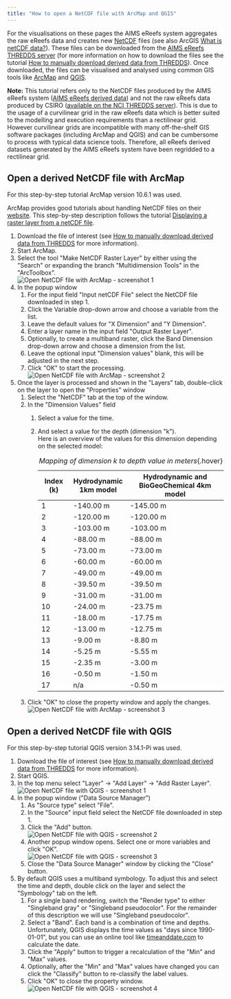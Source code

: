 ```yaml
---
title: "How to open a NetCDF file with ArcMap and QGIS"
---
```


For the visualisations on these pages the AIMS eReefs system aggregates
the raw eReefs data and creates new
[NetCDF](https://www.unidata.ucar.edu/software/netcdf/) files (see also
ArcGIS [What is netCDF
data?](https://desktop.arcgis.com/en/arcmap/10.3/manage-data/netcdf/what-is-netcdf-data.htm)).
These files can be downloaded from the [AIMS eReefs THREDDS
server](https://thredds.ereefs.aims.gov.au/) (for more information on
how to download the files see the tutorial [How to manually download
derived data from
THREDDS](../how-to-manually-download-aims-ereefs-data/index.qmd)).
Once downloaded, the files can be visualised and analysed using common
GIS tools like [ArcMap](https://desktop.arcgis.com/en/arcmap/) and
[QGIS](https://www.qgis.org/).

**Note:** This tutorial refers only to the NetCDF files produced by the
AIMS eReefs system ([AIMS eReefs derived
data](https://thredds.ereefs.aims.gov.au/)) and not the raw eReefs data
produced by CSIRO ([available on the NCI THREDDS
server](https://dapds00.nci.org.au/thredds/catalogs/fx3/catalog.html)).
This is due to the usage of a curvilinear grid in the raw eReefs data
which is better suited to the modelling and execution requirements than
a rectilinear grid. However curvilinear grids are incompatible with many
off-the-shelf GIS software packages (including ArcMap and QGIS) and can
be cumbersome to process with typical data science tools. Therefore, all
eReefs derived datasets generated by the AIMS eReefs system have been
regridded to a rectilinear grid.

Open a derived NetCDF file with ArcMap
--------------------------------------

For this step-by-step tutorial ArcMap version 10.6.1 was used.

ArcMap provides good tutorials about handling NetCDF files on their
[website](https://desktop.arcgis.com/en/arcmap/10.3/manage-data/netcdf/about-the-netcdf-tutorial.htm).
This step-by-step description follows the tutorial [Displaying a raster
layer from a netCDF
file](https://desktop.arcgis.com/en/arcmap/10.3/manage-data/netcdf/exercise-1-displaying-a-raster-layer-from-a-netcdf-file.htm).

1.  Download the file of interest (see [How to manually download derived
    data from
    THREDDS](../how-to-manually-download-aims-ereefs-data/index.qmd)
    for more information).
2.  Start ArcMap.
3.  Select the tool \"Make NetCDF Raster Layer\" by either using the
    \"Search\" or expanding the branch \"Multidimension Tools\" in the
    \"ArcToolbox\".\
    ![Open NetCDF file with ArcMap - screenshot
    1](./open-netcdf-file-with-arcmap-screenshot1-1000x679.png)
4.  In the popup window
    1.  For the input field \"Input netCDF File\" select the NetCDF file
        downloaded in step 1.
    2.  Click the Variable drop-down arrow and choose a variable from
        the list.
    3.  Leave the default values for \"X Dimension\" and \"Y
        Dimension\".
    4.  Enter a layer name in the input field \"Output Raster Layer\".
    5.  Optionally, to create a multiband raster, click the Band
        Dimension drop-down arrow and choose a dimension from the list.
    6.  Leave the optional input \"Dimension values\" blank, this will
        be adjusted in the next step.
    7.  Click \"OK\" to start the processing.\
        ![Open NetCDF file with ArcMap - screenshot
        2](./open-netcdf-file-with-arcmap-screenshot2.png)
5.  Once the layer is processed and shown in the \"Layers\" tab,
    double-click on the layer to open the \"Properties\" window
    1.  Select the \"NetCDF\" tab at the top of the window.
    2.  In the \"Dimension Values\" field
        1.  Select a value for the time.
        2.  And select a value for the depth (dimension \"k\").\
            Here is an overview of the values for this dimension
            depending on the selected model:
              
              | **Index (k)**   | **Hydrodynamic 1km model** | **Hydrodynamic and BioGeoChemical 4km model** |
              | --------------- | -------------------------- | --------------------------------------------- |
              | 1               | -140.00 m                  | -145.00 m                                     |
              | 2               | -120.00 m                  | -120.00 m                                     |
              | 3               | -103.00 m                  | -103.00 m                                     |
              | 4               | -88.00 m                   | -88.00 m                                      |
              | 5               | -73.00 m                   | -73.00 m                                      |
              | 6               | -60.00 m                   | -60.00 m                                      |
              | 7               | -49.00 m                   | -49.00 m                                      |
              | 8               | -39.50 m                   | -39.50 m                                      |
              | 9               | -31.00 m                   | -31.00 m                                      |
              | 10              | -24.00 m                   | -23.75 m                                      |
              | 11              | -18.00 m                   | -17.75 m                                      |
              | 12              | -13.00 m                   | -12.75 m                                      |
              | 13              | -9.00 m                    | -8.80 m                                       |
              | 14              | -5.25 m                    | -5.55 m                                       |
              | 15              | -2.35 m                    | -3.00 m                                       |
              | 16              | -0.50 m                    | -1.50 m                                       |
              | 17              | n/a                        | -0.50 m                                       |

              : *Mapping of dimension k to depth value in meters*{.hover}
              
    3.  Click \"OK\" to close the property window and apply the
        changes.\
        ![Open NetCDF file with ArcMap - screenshot
        3](./open-netcdf-file-with-arcmap-screenshot3.png)

Open a derived NetCDF file with QGIS
------------------------------------

For this step-by-step tutorial QGIS version 3.14.1-Pi was used.

1.  Download the file of interest (see [How to manually download derived
    data from
    THREDDS](../how-to-manually-download-aims-ereefs-data/index.qmd)
    for more information).
2.  Start QGIS.
3.  In the top menu select \"Layer\" -\> \"Add Layer\" -\> \"Add Raster
    Layer\".\
    ![Open NetCDF file with QGIS - screenshot
    1](./open-netcdf-file-with-qgis-screenshot1.png)
4.  In the popup window (\"Data Source Manager\")
    1.  As \"Source type\" select \"File\".
    2.  In the \"Source\" input field select the NetCDF file downloaded
        in step 1.
    3.  Click the \"Add\" button.\
        ![Open NetCDF file with QGIS - screenshot
        2](./open-netcdf-file-with-qgis-screenshot2.png)
    4.  Another popup window opens. Select one or more variables and
        click \"OK\".\
        ![Open NetCDF file with QGIS - screenshot
        3](./open-netcdf-file-with-qgis-screenshot3.png)
    5.  Close the \"Data Source Manager\" window by clicking the
        \"Close\" button.
5.  By default QGIS uses a multiband symbology. To adjust this and
    select the time and depth, double click on the layer and select the
    \"Symbology\" tab on the left.
    1.  For a single band rendering, switch the \"Render type\" to
        either \"Singleband gray\" or \"Singleband pseudocolor\". For
        the remainder of this description we will use \"Singleband
        pseudocolor\".
    2.  Select a \"Band\". Each band is a combination of time and
        depths. Unfortunately, QGIS displays the time values as \"days
        since 1990-01-01\", but you can use an online tool like
        [timeanddate.com](https://www.timeanddate.com/date/dateadded.html?d1=01&m1=01&y1=1990&type=add&ay=&am=&aw=&ad=1&rec=)
        to calculate the date.
    3.  Click the \"Apply\" button to trigger a recalculation of the
        \"Min\" and \"Max\" values.
    4.  Optionally, after the \"Min\" and \"Max\" values have changed
        you can click the \"Classify\" button to re-classify the label
        values.
    5.  Click \"OK\" to close the property window.\
        ![Open NetCDF file with QGIS - screenshot
        4](./open-netcdf-file-with-qgis-screenshot4.png)

